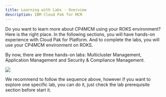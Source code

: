 ```yaml
---
title: Learning with Labs - Overview
description: IBM Cloud Pak for MCM
---
```


Do you want to learn more about CP4MCM using your ROKS environment? Here is the right place. In the following sections, you will have hands-on experience with Cloud Pak for Platform. And to complete the labs, you will use your CP4MCM environment on ROKS.

By now, there are three hands-on labs: Multicluster Management, Application Management and Security & Compliance Management.

![](images/labs-overview.png)

We recommend to follow the sequence above, however if you want to explore one specific lab, you can do it, just check the lab prerequisite section before start it.
